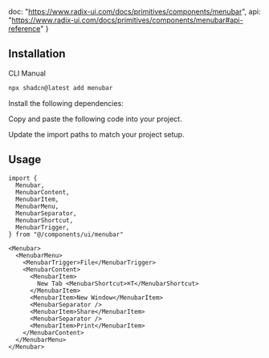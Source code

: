   doc: "https://www.radix-ui.com/docs/primitives/components/menubar",
  api: "https://www.radix-ui.com/docs/primitives/components/menubar#api-reference"
}


<ComponentPreview demoName="menubar-demo"  />

## Installation

<Tabs defaultValue="cli">

<TabsList>
  <TabsTrigger value="cli">CLI</TabsTrigger>
  <TabsTrigger value="manual">Manual</TabsTrigger>
</TabsList>

<TabsContent value="cli">

```bash
npx shadcn@latest add menubar
```

</TabsContent>

<TabsContent value="manual">

<Steps>

<Step>Install the following dependencies:</Step>

<InstallBlock packageName="@radix-ui/react-menubar" />

<Step>Copy and paste the following code into your project.</Step>

<ComponentSource name="menubar" />

<Step>Update the import paths to match your project setup.</Step>

</Steps>

</TabsContent>

</Tabs>

## Usage



```tsx
import {
  Menubar,
  MenubarContent,
  MenubarItem,
  MenubarMenu,
  MenubarSeparator,
  MenubarShortcut,
  MenubarTrigger,
} from "@/components/ui/menubar"
```

```tsx
<Menubar>
  <MenubarMenu>
    <MenubarTrigger>File</MenubarTrigger>
    <MenubarContent>
      <MenubarItem>
        New Tab <MenubarShortcut>⌘T</MenubarShortcut>
      </MenubarItem>
      <MenubarItem>New Window</MenubarItem>
      <MenubarSeparator />
      <MenubarItem>Share</MenubarItem>
      <MenubarSeparator />
      <MenubarItem>Print</MenubarItem>
    </MenubarContent>
  </MenubarMenu>
</Menubar>
```


